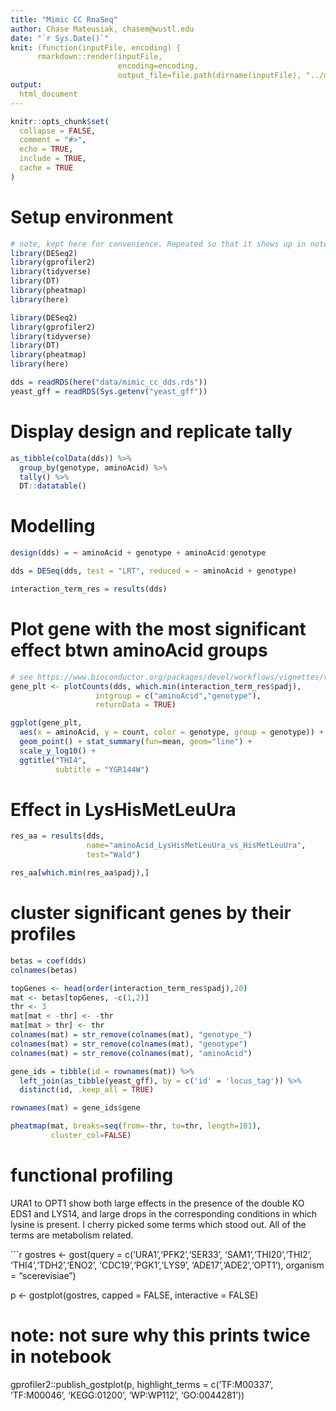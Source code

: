 ```yaml
---
title: "Mimic CC RnaSeq"
author: Chase Mateusiak, chasem@wustl.edu
date: "`r Sys.Date()`"
knit: (function(inputFile, encoding) { 
      rmarkdown::render(inputFile,
                        encoding=encoding, 
                        output_file=file.path(dirname(inputFile), "../docs", 'index.html')) })
output: 
  html_document
---
```


```r
knitr::opts_chunk$set(
  collapse = FALSE,
  comment = "#>",
  echo = TRUE,
  include = TRUE,
  cache = TRUE
)
```

# Setup environment

```r
# note, kept here for convenience. Repeated so that it shows up in notebook
library(DESeq2)
library(gprofiler2)
library(tidyverse)
library(DT)
library(pheatmap)
library(here)
```

```r
library(DESeq2)
library(gprofiler2)
library(tidyverse)
library(DT)
library(pheatmap)
library(here)

dds = readRDS(here("data/mimic_cc_dds.rds"))
yeast_gff = readRDS(Sys.getenv("yeast_gff"))
```


# Display design and replicate tally

```r
as_tibble(colData(dds)) %>%
  group_by(genotype, aminoAcid) %>%
  tally() %>%
  DT::datatable()
```

# Modelling

```r
design(dds) = ~ aminoAcid + genotype + aminoAcid:genotype

dds = DESeq(dds, test = "LRT", reduced = ~ aminoAcid + genotype)

interaction_term_res = results(dds)
```

# Plot gene with the most significant effect btwn aminoAcid groups

```r
# see https://www.bioconductor.org/packages/devel/workflows/vignettes/rnaseqGene/inst/doc/rnaseqGene.html
gene_plt <- plotCounts(dds, which.min(interaction_term_res$padj), 
                   intgroup = c("aminoAcid","genotype"), 
                   returnData = TRUE)

ggplot(gene_plt,
  aes(x = aminoAcid, y = count, color = genotype, group = genotype)) + 
  geom_point() + stat_summary(fun=mean, geom="line") +
  scale_y_log10() + 
  ggtitle("THI4",
          subtitle = "YGR144W")
```

# Effect in LysHisMetLeuUra

```r
res_aa = results(dds, 
                 name="aminoAcid_LysHisMetLeuUra_vs_HisMetLeuUra",
                 test="Wald")

res_aa[which.min(res_aa$padj),]
```

# cluster significant genes by their profiles
```r
betas = coef(dds)
colnames(betas)

topGenes <- head(order(interaction_term_res$padj),20)
mat <- betas[topGenes, -c(1,2)]
thr <- 3 
mat[mat < -thr] <- -thr
mat[mat > thr] <- thr
colnames(mat) = str_remove(colnames(mat), "genotype_")
colnames(mat) = str_remove(colnames(mat), "genotype")
colnames(mat) = str_remove(colnames(mat), "aminoAcid")

gene_ids = tibble(id = rownames(mat)) %>%
  left_join(as_tibble(yeast_gff), by = c('id' = 'locus_tag')) %>%
  distinct(id, .keep_all = TRUE)

rownames(mat) = gene_ids$gene

pheatmap(mat, breaks=seq(from=-thr, to=thr, length=101),
         cluster_col=FALSE)
```

# functional profiling

URA1 to OPT1 show both large effects in the presence of the double KO EDS1 and LYS14, and large drops in the corresponding conditions in which lysine is present. I cherry picked some terms which stood out. All of the terms are metabolism related.

```r
gostres <- gost(query = c('URA1','PFK2','SER33',
                          'SAM1','THI20','THI2',
                          'THI4','TDH2','ENO2',
                          'CDC19','PGK1','LYS9',
                          'ADE17','ADE2','OPT1'),
                organism = "scerevisiae")

p <- gostplot(gostres, capped = FALSE, interactive = FALSE)

# note: not sure why this prints twice in notebook
gprofiler2::publish_gostplot(p,
                             highlight_terms = c('TF:M00337',
                                                 'TF:M00046',
                                                  'KEGG:01200',
                                                  'WP:WP112',
                                                  'GO:0044281'))

